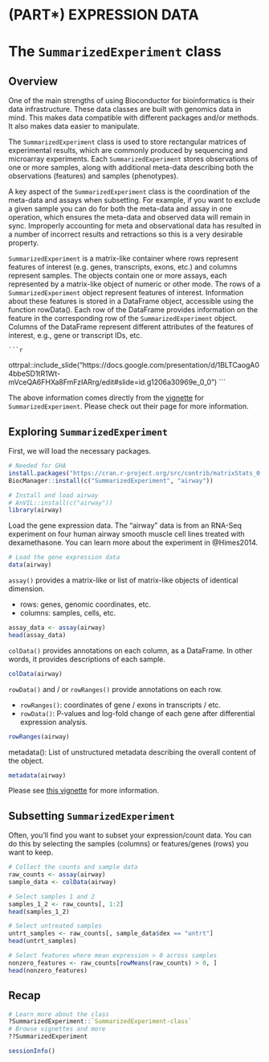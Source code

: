 # (PART\*) EXPRESSION DATA {-}

# The `SummarizedExperiment` class {#summarizedexperiment}

## Overview

One of the main strengths of using Bioconductor for bioinformatics is their data infrastructure. These data classes are built with genomics data in mind. This makes data compatible with different packages and/or methods. It also makes data easier to manipulate.

The `SummarizedExperiment` class is used to store rectangular matrices of experimental results, which are commonly produced by sequencing and microarray experiments. Each `SummarizedExperiment` stores observations of one or more samples, along with additional meta-data describing both the observations (features) and samples (phenotypes).

A key aspect of the `SummarizedExperiment` class is the coordination of the meta-data and assays when subsetting. For example, if you want to exclude a given sample you can do for both the meta-data and assay in one operation, which ensures the meta-data and observed data will remain in sync. Improperly accounting for meta and observational data has resulted in a number of incorrect results and retractions so this is a very desirable property.

`SummarizedExperiment` is a matrix-like container where rows represent features of interest (e.g. genes, transcripts, exons, etc.) and columns represent samples. The objects contain one or more assays, each represented by a matrix-like object of numeric or other mode. The rows of a `SummarizedExperiment` object represent features of interest. Information about these features is stored in a DataFrame object, accessible using the function rowData(). Each row of the DataFrame provides information on the feature in the corresponding row of the `SummarizedExperiment` object. Columns of the DataFrame represent different attributes of the features of interest, e.g., gene or transcript IDs, etc.

    ```r
ottrpal::include_slide("https://docs.google.com/presentation/d/1BLTCaogA04bbeSD1tR1Wt-mVceQA6FHXa8FmFzIARrg/edit#slide=id.g1206a30969e_0_0")
    ```

The above information comes directly from the [vignette](https://bioconductor.org/packages/release/bioc/vignettes/SummarizedExperiment/inst/doc/SummarizedExperiment.html) for `SummarizedExperiment`. Please check out their page for more information.

## Exploring `SummarizedExperiment`

First, we will load the necessary packages.

```r
# Needed for GHA
install.packages("https://cran.r-project.org/src/contrib/matrixStats_0.61.0.tar.gz", repo=NULL, type="source")
BiocManager::install(c("SummarizedExperiment", "airway"))
```

```r
# Install and load airway
# AnVIL::install(c("airway"))
library(airway)
```

Load the gene expression data. The "airway" data is from an RNA-Seq experiment on four human airway smooth muscle cell lines treated with dexamethasone. You can learn more about the experiment in @Himes2014.

```r
# Load the gene expression data
data(airway)
```

`assay()` provides a matrix-like or list of matrix-like objects of identical dimension.

- rows: genes, genomic coordinates, etc.
- columns: samples, cells, etc.
    
```r
assay_data <- assay(airway)
head(assay_data)
```
    
`colData()` provides annotations on each column, as a DataFrame. In other words, it provides descriptions of each sample.
    
```r
colData(airway)
```
    
`rowData()` and / or `rowRanges()` provide annotations on each row.

- `rowRanges()`: coordinates of gene / exons in transcripts / etc.
- `rowData()`: P-values and log-fold change of each gene after differential expression analysis.

```r
rowRanges(airway)
```

metadata(): List of unstructured metadata describing the overall content of the object.

```r
metadata(airway)
```

Please see [this vignette](https://bioconductor.org/help/course-materials/2019/BSS2019/04_Practical_CoreApproachesInBioconductor.html) for more information.

## Subsetting `SummarizedExperiment`

Often, you'll find you want to subset your expression/count data. You can do this by selecting the samples (columns) or features/genes (rows) you want to keep.

```r
# Collect the counts and sample data
raw_counts <- assay(airway)
sample_data <- colData(airway)

# Select samples 1 and 2
samples_1_2 <- raw_counts[, 1:2]
head(samples_1_2)

# Select untreated samples
untrt_samples <- raw_counts[, sample_data$dex == "untrt"]
head(untrt_samples)

# Select features where mean expression > 0 across samples
nonzero_features <- raw_counts[rowMeans(raw_counts) > 0, ]
head(nonzero_features)
```

## Recap

```r
# Learn more about the class
?SummarizedExperiment::`SummarizedExperiment-class`
# Browse vignettes and more
??SummarizedExperiment
```

```r
sessionInfo()
```
